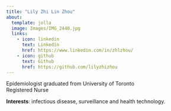```yaml
---
title: "Lily Zhi Lin Zhou"
about:
  template: jolla
  image: Images/IMG_2440.jpg
  links:
    - icon: linkedin
      text: Linkedin
      href: https://www.linkedin.com/in/zhlzhou/
    - icon: github
      text: Github
      href: https://github.com/lilyzhizhou
---
```


Epidemiologist graduated from University of Toronto\
Registered Nurse 

**Interests**: infectious disease, surveillance and health technology. 


